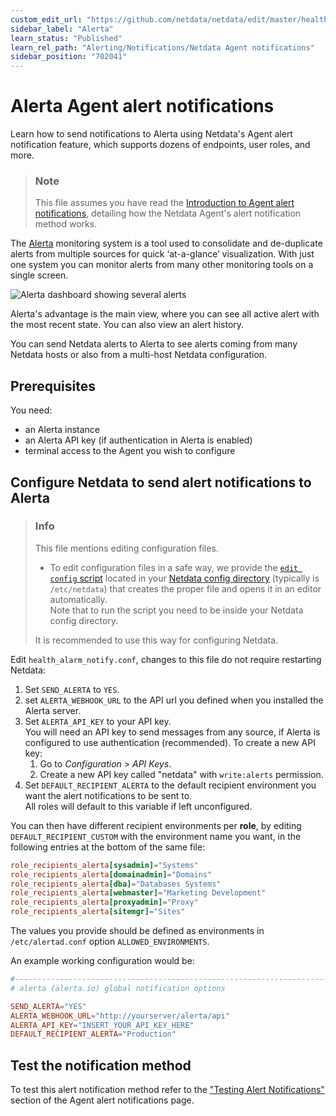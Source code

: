 ```yaml
---
custom_edit_url: "https://github.com/netdata/netdata/edit/master/health/notifications/alerta/README.md"
sidebar_label: "Alerta"
learn_status: "Published"
learn_rel_path: "Alerting/Notifications/Netdata Agent notifications"
sidebar_position: "702041"
---
```

# Alerta Agent alert notifications

Learn how to send notifications to Alerta using Netdata's Agent alert notification feature, which supports dozens of endpoints, user roles, and more.

> ### Note
>
> This file assumes you have read the [Introduction to Agent alert notifications](/docs/alerting/notifications/netdata-agent-notifications), detailing how the Netdata Agent's alert notification method works.

The [Alerta](https://alerta.io) monitoring system is a tool used to consolidate and de-duplicate alerts from multiple sources for quick ‘at-a-glance’ visualization.
With just one system you can monitor alerts from many other monitoring tools on a single screen.

![Alerta dashboard showing several alerts](https://docs.alerta.io/_images/alerta-screen-shot-3.png)

Alerta's advantage is the main view, where you can see all active alert with the most recent state.
You can also view an alert history.

You can send Netdata alerts to Alerta to see alerts coming from many Netdata hosts or also from a multi-host Netdata configuration.

## Prerequisites

You need:

- an Alerta instance
- an Alerta API key (if authentication in Alerta is enabled)
- terminal access to the Agent you wish to configure

## Configure Netdata to send alert notifications to Alerta

> ### Info
>
> This file mentions editing configuration files.  
>
> - To edit configuration files in a safe way, we provide the [`edit config` script](/docs/configuring/configuration#use-edit-config-to-edit-configuration-files) located in your [Netdata config directory](/docs/configuring/configuration#the-netdata-config-directory) (typically is `/etc/netdata`) that creates the proper file and opens it in an editor automatically.  
> Note that to run the script you need to be inside your Netdata config directory.
>
> It is recommended to use this way for configuring Netdata.

Edit `health_alarm_notify.conf`, changes to this file do not require restarting Netdata:

1. Set `SEND_ALERTA` to `YES`.
2. set `ALERTA_WEBHOOK_URL` to the API url you defined when you installed the Alerta server.
3. Set `ALERTA_API_KEY` to your API key.  
   You will need an API key to send messages from any source, if Alerta is configured to use authentication (recommended). To create a new API key:  
   1. Go to *Configuration* > *API Keys*.
   2. Create a new API key called "netdata" with `write:alerts` permission.
4. Set `DEFAULT_RECIPIENT_ALERTA` to the default recipient environment you want the alert notifications to be sent to.  
   All roles will default to this variable if left unconfigured.

You can then have different recipient environments per **role**, by editing `DEFAULT_RECIPIENT_CUSTOM` with the environment name you want, in the following entries at the bottom of the same file:

```conf
role_recipients_alerta[sysadmin]="Systems"
role_recipients_alerta[domainadmin]="Domains"
role_recipients_alerta[dba]="Databases Systems"
role_recipients_alerta[webmaster]="Marketing Development"
role_recipients_alerta[proxyadmin]="Proxy"
role_recipients_alerta[sitemgr]="Sites"
```

The values you provide should be defined as environments in `/etc/alertad.conf` option `ALLOWED_ENVIRONMENTS`.

An example working configuration would be:

```conf
#------------------------------------------------------------------------------
# alerta (alerta.io) global notification options

SEND_ALERTA="YES"
ALERTA_WEBHOOK_URL="http://yourserver/alerta/api"
ALERTA_API_KEY="INSERT_YOUR_API_KEY_HERE"
DEFAULT_RECIPIENT_ALERTA="Production"
```

## Test the notification method

To test this alert notification method refer to the ["Testing Alert Notifications"](/docs/alerting/notifications/netdata-agent-notifications#testing-alert-notifications) section of the Agent alert notifications page.
